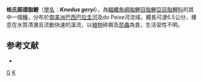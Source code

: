{{Speciesbox 
| taxon = Knodus geryi
| status = NE
| status_system = IUCN3.1
| authority = [[Lima|Lima]], [[Britski|Britski]] & [[Machado|Machado]], 2004
| synonyms = 
}}
'''格氏諾德脂鯉'''（[[學名|學名]]：'''''Knodus geryi'''''），為[[輻鰭魚綱|輻鰭魚綱]][[脂鯉目|脂鯉目]][[脂鯉亞目|脂鯉亞目]][[脂鯉科|脂鯉科]]的其中一個[[種|種]]，分布於[[南美洲|南美洲]][[巴西|巴西]][[巴拉圭河|巴拉圭河]]及do Peixe河流域，體長可達6.5公分，棲息在水質清澈且流動快速的溪流，以[[植物|植物]]碎屑及[[昆蟲|昆蟲]]為食，生活習性不明。

==参考文献==
{{refbegin}}
*{{FishBase_species|genus=Knodus|species=geryi|year=2014|month=1}}
{{refend}}

{{Taxonbar|from=Q6417143}}

[[Category:諾德脂鯉屬|G]]
[[Category:2004年描述的鱼类|K]]

{{魚類小作品}}